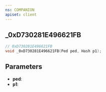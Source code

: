 ```yaml
---
ns: COMPANION
apiset: client
---
```

## _0xD730281E496621FB

```c
// 0xD730281E496621FB
void _0xD730281E496621FB(Ped ped, Hash p1);
```


## Parameters
* **ped**:
* **p1**: